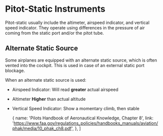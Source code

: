 

# Pitot-Static Instruments

Pitot-static usually include the altimeter, airspeed indicator, and vertical
speed indicator. They operate using differences in the pressure of air coming
from the static port and/or the pitot tube.

## Alternate Static Source

Some airplanes are equipped with an alternate static source, which is often
vented into the cockpit. This is used in case of an external static port
blockage.

When an alternate static source is used:

-   Airspeed Indicator: Will read **greater** actual airspeed
-   Altimeter **Higher** than actual altitude
-   Vertical Speed Indicator: Show a momentary climb, then stable

    {
        name: 'Pilots Handbook of Aeronautical Knowledge, Chapter 8',
        link: 'https://www.faa.gov/regulations_policies/handbooks_manuals/aviation/phak/media/10_phak_ch8.pdf',
    },
]
